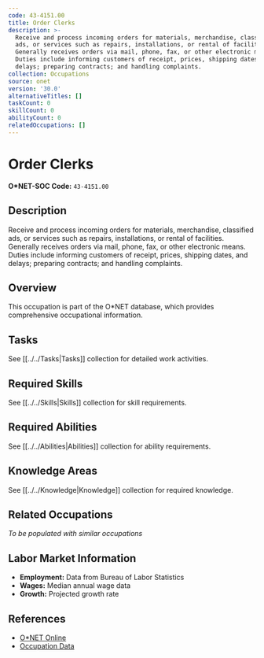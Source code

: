 ```yaml
---
code: 43-4151.00
title: Order Clerks
description: >-
  Receive and process incoming orders for materials, merchandise, classified
  ads, or services such as repairs, installations, or rental of facilities.
  Generally receives orders via mail, phone, fax, or other electronic means.
  Duties include informing customers of receipt, prices, shipping dates, and
  delays; preparing contracts; and handling complaints.
collection: Occupations
source: onet
version: '30.0'
alternativeTitles: []
taskCount: 0
skillCount: 0
abilityCount: 0
relatedOccupations: []
---
```

# Order Clerks

**O*NET-SOC Code:** `43-4151.00`

## Description

Receive and process incoming orders for materials, merchandise, classified ads, or services such as repairs, installations, or rental of facilities. Generally receives orders via mail, phone, fax, or other electronic means. Duties include informing customers of receipt, prices, shipping dates, and delays; preparing contracts; and handling complaints.

## Overview

This occupation is part of the O*NET database, which provides comprehensive occupational information.

## Tasks

See [[../../Tasks|Tasks]] collection for detailed work activities.

## Required Skills

See [[../../Skills|Skills]] collection for skill requirements.

## Required Abilities

See [[../../Abilities|Abilities]] collection for ability requirements.

## Knowledge Areas

See [[../../Knowledge|Knowledge]] collection for required knowledge.

## Related Occupations

*To be populated with similar occupations*

## Labor Market Information

- **Employment:** Data from Bureau of Labor Statistics
- **Wages:** Median annual wage data
- **Growth:** Projected growth rate

## References

- [O*NET Online](https://www.onetonline.org/link/summary/43-4151.00)
- [Occupation Data](https://www.onetcenter.org/)
